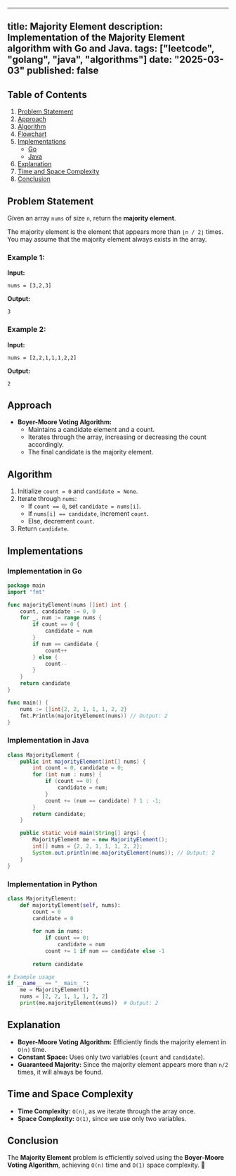 ---
title: Majority Element
description: Implementation of the Majority Element algorithm with Go and Java.
tags: ["leetcode", "golang", "java", "algorithms"]
date: "2025-03-03"
published: false
----------------

## Table of Contents

1. [Problem Statement](#problem-statement)
2. [Approach](#approach)
3. [Algorithm](#algorithm)
4. [Flowchart](#flowchart)
5. [Implementations](#implementations)
   - [Go](#implementation-in-go)
   - [Java](#implementation-in-java)
6. [Explanation](#explanation)
7. [Time and Space Complexity](#time-and-space-complexity)
8. [Conclusion](#conclusion)

## Problem Statement

Given an array `nums` of size `n`, return the **majority element**.

The majority element is the element that appears more than `⌊n / 2⌋` times. You may assume that the majority element always exists in the array.

### Example 1:

**Input:**
```
nums = [3,2,3]
```
**Output:**
```
3
```

### Example 2:

**Input:**
```
nums = [2,2,1,1,1,2,2]
```
**Output:**
```
2
```

## Approach

- **Boyer-Moore Voting Algorithm:**
  - Maintains a candidate element and a count.
  - Iterates through the array, increasing or decreasing the count accordingly.
  - The final candidate is the majority element.

## Algorithm

1. Initialize `count = 0` and `candidate = None`.
2. Iterate through `nums`:
   - If `count == 0`, set `candidate = nums[i]`.
   - If `nums[i] == candidate`, increment `count`.
   - Else, decrement `count`.
3. Return `candidate`.

## Implementations

### Implementation in Go

```go
package main
import "fmt"

func majorityElement(nums []int) int {
    count, candidate := 0, 0
    for _, num := range nums {
        if count == 0 {
            candidate = num
        }
        if num == candidate {
            count++
        } else {
            count--
        }
    }
    return candidate
}

func main() {
    nums := []int{2, 2, 1, 1, 1, 2, 2}
    fmt.Println(majorityElement(nums)) // Output: 2
}
```

### Implementation in Java

```java
class MajorityElement {
    public int majorityElement(int[] nums) {
        int count = 0, candidate = 0;
        for (int num : nums) {
            if (count == 0) {
                candidate = num;
            }
            count += (num == candidate) ? 1 : -1;
        }
        return candidate;
    }

    public static void main(String[] args) {
        MajorityElement me = new MajorityElement();
        int[] nums = {2, 2, 1, 1, 1, 2, 2};
        System.out.println(me.majorityElement(nums)); // Output: 2
    }
}
```

### Implementation in Python

```python
class MajorityElement:
    def majorityElement(self, nums):
        count = 0
        candidate = 0
        
        for num in nums:
            if count == 0:
                candidate = num
            count += 1 if num == candidate else -1
        
        return candidate

# Example usage
if __name__ == "__main__":
    me = MajorityElement()
    nums = [2, 2, 1, 1, 1, 2, 2]
    print(me.majorityElement(nums))  # Output: 2
```


## Explanation

- **Boyer-Moore Voting Algorithm:** Efficiently finds the majority element in `O(n)` time.
- **Constant Space:** Uses only two variables (`count` and `candidate`).
- **Guaranteed Majority:** Since the majority element appears more than `n/2` times, it will always be found.

## Time and Space Complexity

- **Time Complexity:** `O(n)`, as we iterate through the array once.
- **Space Complexity:** `O(1)`, since we use only two variables.

## Conclusion

The **Majority Element** problem is efficiently solved using the **Boyer-Moore Voting Algorithm**, achieving `O(n)` time and `O(1)` space complexity. 🚀

